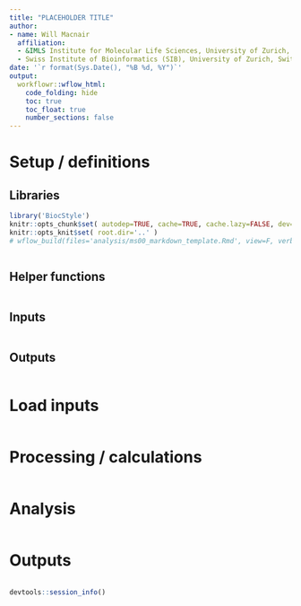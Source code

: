 ```yaml
---
title: "PLACEHOLDER TITLE"
author:
- name: Will Macnair
  affiliation: 
  - &IMLS Institute for Molecular Life Sciences, University of Zurich, Switzerland
  - Swiss Institute of Bioinformatics (SIB), University of Zurich, Switzerland
date: '`r format(Sys.Date(), "%B %d, %Y")`'
output:
  workflowr::wflow_html:
    code_folding: hide
    toc: true
    toc_float: true
    number_sections: false
---
```


# Setup / definitions

## Libraries

```r
library('BiocStyle')
knitr::opts_chunk$set( autodep=TRUE, cache=TRUE, cache.lazy=FALSE, dev='png' )
knitr::opts_knit$set( root.dir='..' )
# wflow_build(files='analysis/ms00_markdown_template.Rmd', view=F, verbose=T, delete_cache=F)
```

```r
```

## Helper functions

```r
```

## Inputs

```r
```

## Outputs

```r
```

# Load inputs

```r
```

# Processing / calculations

```r
```

# Analysis

```r
```

# Outputs

```r
```

```r
devtools::session_info()
```
